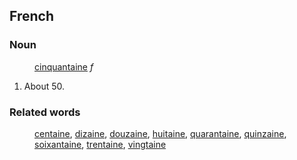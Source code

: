 ==French==
===Noun===
:[[cinquantaine]] ''f''
#About 50.
===Related words===
:[[centaine]], [[dizaine]], [[douzaine]], [[huitaine]], [[quarantaine]], [[quinzaine]], [[soixantaine]], [[trentaine]], [[vingtaine]]